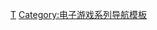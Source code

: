 {{Navbox
| name = 秘境探險系列
| title = [[神秘海域系列]]
| state = {{{state|autocollapse}}}
| bodyclass=hlist

| group1 = 主系列
| list1 =
* [[秘境探險：黃金城秘寶|1：黃金城秘寶]]
* [[秘境探險2：盜亦有道|2：盜亦有道]]
* [[秘境探險3：德瑞克的騙局|3：德瑞克的騙局]]
* [[神秘海域4：盗贼末路|4：盗贼末路]]

| group2 = 其他遊戲
| list2 =
* [[秘境探險：黃金深淵|黃金深淵]]
* [[秘境探險：寶藏爭奪|宝藏争夺]]
* [[秘境探險：奈森德瑞克合輯|奈森德瑞克合輯]]
* [[秘境探險：失落的遺產|失落的遺產]]

| group3 = 相關媒體
| list3 = [[秘境探險 (電影)|真人電影]]

| group4 = 相關條目
| list4 =
* [[索尼互動娛樂]]
* [[顽皮狗]]

}}<noinclude>
{{collapsible option}}

{{DEFAULTSORT:Uncharted}}
[[Category:神秘海域系列|Τ]]
[[Category:电子游戏系列导航模板]]
</noinclude>